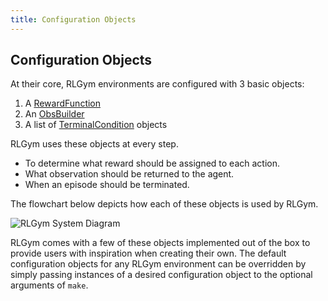 ```yaml
---
title: Configuration Objects
---
```



## Configuration Objects
At their core, RLGym environments are configured with 3 basic objects:
1. A [RewardFunction](https://rlgym.github.io/docs-page.html#reward-functions)
2. An [ObsBuilder](https://rlgym.github.io/docs-page.html#observation-builders)
3. A list of [TerminalCondition](https://rlgym.github.io/docs-page.html#terminal-conditions) objects

RLGym uses these objects at every step.

* To determine what reward should be assigned to each action.
* What observation should be returned to the agent.
* When an episode should be terminated.

The flowchart below depicts how each of these objects is used by RLGym.

<div style={{textAlign: 'center'}}>

![RLGym System Diagram](/img/rlgym_environment_flowchart.png)

</div>


RLGym comes with a few of these objects implemented out of the box to provide users with inspiration when creating their own.
The default configuration objects for any RLGym environment can be overridden by simply passing instances of a desired configuration object to the optional arguments of `make`.
